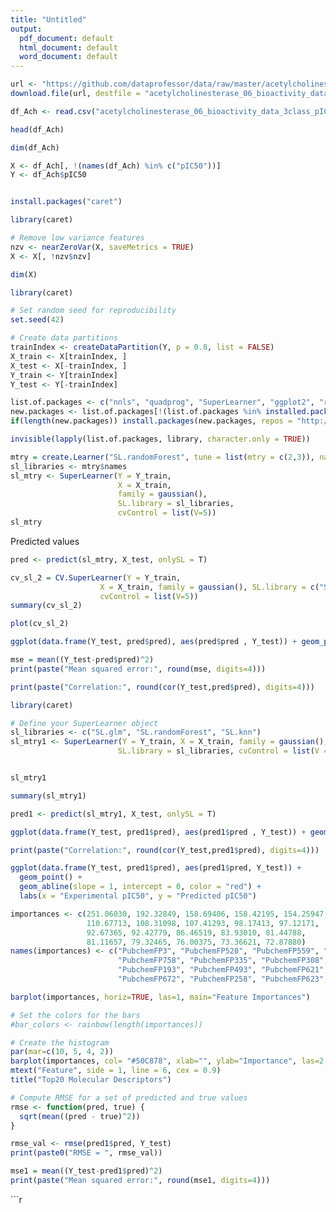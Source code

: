 ```yaml
---
title: "Untitled"
output:
  pdf_document: default
  html_document: default
  word_document: default
---
```


```r
url <- "https://github.com/dataprofessor/data/raw/master/acetylcholinesterase_06_bioactivity_data_3class_pIC50_pubchem_fp.csv"
download.file(url, destfile = "acetylcholinesterase_06_bioactivity_data_3class_pIC50_pubchem_fp.csv")
```
```r
df_Ach <- read.csv("acetylcholinesterase_06_bioactivity_data_3class_pIC50_pubchem_fp.csv")

head(df_Ach)

dim(df_Ach)
```
```r
X <- df_Ach[, !(names(df_Ach) %in% c("pIC50"))]
Y <- df_Ach$pIC50
```

```r

```





```r
install.packages("caret")
```
```r
library(caret)

# Remove low variance features
nzv <- nearZeroVar(X, saveMetrics = TRUE)
X <- X[, !nzv$nzv]
```
```r
dim(X)
```

```r
library(caret)

# Set random seed for reproducibility
set.seed(42)

# Create data partitions
trainIndex <- createDataPartition(Y, p = 0.8, list = FALSE)
X_train <- X[trainIndex, ]
X_test <- X[-trainIndex, ]
Y_train <- Y[trainIndex]
Y_test <- Y[-trainIndex]
```

```r
list.of.packages <- c("nnls", "quadprog", "SuperLearner", "ggplot2", "raster", "sp", "rgdal", "rgeos", "glmnet", "Matrix", "foreach", "KernelKnn", "randomForest")
new.packages <- list.of.packages[!(list.of.packages %in% installed.packages()[,"Package"])]
if(length(new.packages)) install.packages(new.packages, repos = "http://cran.us.r-project.org")

invisible(lapply(list.of.packages, library, character.only = TRUE))
```



```r
mtry = create.Learner("SL.randomForest", tune = list(mtry = c(2,3)), name_prefix="mtry")
sl_libraries <- mtry$names
sl_mtry <- SuperLearner(Y = Y_train,
                        X = X_train, 
                        family = gaussian(),
                        SL.library = sl_libraries, 
                        cvControl = list(V=5))
sl_mtry
```
Predicted values

```r
pred <- predict(sl_mtry, X_test, onlySL = T)
```



```r
cv_sl_2 = CV.SuperLearner(Y = Y_train, 
                    X = X_train, family = gaussian(), SL.library = c("SL.lm", "SL.kernelKnn"), 
                    cvControl = list(V=5))
summary(cv_sl_2)
```




```r
plot(cv_sl_2)
```

```r
ggplot(data.frame(Y_test, pred$pred), aes(pred$pred , Y_test)) + geom_point() + geom_abline(slope=1, intercept=0)
```

```r
mse = mean((Y_test-pred$pred)^2)
print(paste("Mean squared error:", round(mse, digits=4)))
```

```r
print(paste("Correlation:", round(cor(Y_test,pred$pred), digits=4)))
```








```r
library(caret)

# Define your SuperLearner object
sl_libraries <- c("SL.glm", "SL.randomForest", "SL.knn")
sl_mtry1 <- SuperLearner(Y = Y_train, X = X_train, family = gaussian(),
                        SL.library = sl_libraries, cvControl = list(V = 5))



```



```r
sl_mtry1
```
```r
summary(sl_mtry1)
```

```r
pred1 <- predict(sl_mtry1, X_test, onlySL = T)
```
```r
ggplot(data.frame(Y_test, pred1$pred), aes(pred1$pred , Y_test)) + geom_point() + geom_abline(slope=1, intercept=0)
```

```r
print(paste("Correlation:", round(cor(Y_test,pred1$pred), digits=4)))
```
```r
ggplot(data.frame(Y_test, pred1$pred), aes(pred1$pred, Y_test)) + 
  geom_point() +
  geom_abline(slope = 1, intercept = 0, color = "red") +
  labs(x = "Experimental pIC50", y = "Predicted pIC50")

```


```r
importances <- c(251.06030, 192.32849, 158.69406, 158.42195, 154.25947,
                 110.67713, 108.31098, 107.41293, 98.17413, 97.12171,
                 92.67365, 92.42779, 86.46519, 83.93010, 81.44788,
                 81.11657, 79.32465, 76.00375, 73.36621, 72.87880)
names(importances) <- c("PubchemFP3", "PubchemFP528", "PubchemFP559", "PubchemFP821", "PubchemFP601",
                        "PubchemFP758", "PubchemFP335", "PubchemFP308", "PubchemFP813", "PubchemFP750",
                        "PubchemFP193", "PubchemFP493", "PubchemFP621", "PubchemFP391", "PubchemFP180",
                        "PubchemFP672", "PubchemFP258", "PubchemFP623", "PubchemFP261", "PubchemFP688")

barplot(importances, horiz=TRUE, las=1, main="Feature Importances")
```

```r
# Set the colors for the bars
#bar_colors <- rainbow(length(importances))

# Create the histogram
par(mar=c(10, 5, 4, 2))
barplot(importances, col= "#50C878", xlab="", ylab="Importance", las=2, cex.names=0.8)
mtext("Feature", side = 1, line = 6, cex = 0.9)
title("Top20 Molecular Descriptors")
```
```r
# Compute RMSE for a set of predicted and true values
rmse <- function(pred, true) {
  sqrt(mean((pred - true)^2))
}

rmse_val <- rmse(pred1$pred, Y_test)
print(paste0("RMSE = ", rmse_val))

```
```r
mse1 = mean((Y_test-pred1$pred)^2)
print(paste("Mean squared error:", round(mse1, digits=4)))
```






```r
